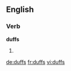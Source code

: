==English==

===Verb===
'''duffs'''

# {{en-third-person singular of|duff}}

[[de:duffs]]
[[fr:duffs]]
[[vi:duffs]]